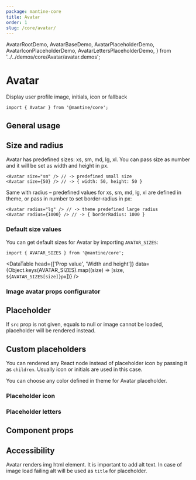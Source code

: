 ```yaml
---
package: mantine-core
title: Avatar
order: 1
slug: /core/avatar/
---
```


  AvatarRootDemo,
  AvatarBaseDemo,
  AvatarPlaceholderDemo,
  AvatarIconPlaceholderDemo,
  AvatarLettersPlaceholderDemo,
} from '../../demos/core/Avatar/avatar.demos';

# Avatar

Display user profile image, initials, icon or fallback

<PageHeader
  source="mantine-core/src/Avatar/Avatar.tsx"
  docs="core/Avatar.mdx"
  package="@mantine/core"
/>

```tsx
import { Avatar } from '@mantine/core';
```

<AvatarRootDemo />

## General usage

<AvatarBaseDemo />

## Size and radius

Avatar has predefined sizes: xs, sm, md, lg, xl.
You can pass size as number and it will be set as width and height in px.

```tsx
<Avatar size="sm" /> // -> predefined small size
<Avatar size={50} /> // -> { width: 50, height: 50 }
```

Same with radius – predefined values for xs, sm, md, lg, xl are defined in <GatsbyLink to="/theming">theme</GatsbyLink>,
or pass in number to set border-radius in px:

```tsx
<Avatar radius="lg" /> // -> theme predefined large radius
<Avatar radius={1000} /> // -> { borderRadius: 1000 }
```

### Default size values

You can get default sizes for Avatar by importing `AVATAR_SIZES`:

```tsx
import { AVATAR_SIZES } from '@mantine/core';
```

<DataTable
  head={['Prop value', 'Width and height']}
  data={Object.keys(AVATAR_SIZES).map((size) => [size, `${AVATAR_SIZES[size]}px`])}
/>

### Image avatar props configurator

<AvatarConfigurator />

## Placeholder

If `src` prop is not given, equals to null or image cannot be loaded, placeholder will be rendered instead.

<AvatarPlaceholderDemo />

## Custom placeholders

You can rendered any React node instead of placeholder icon by passing it as `children`. Usually icon or initials are used in this case.

You can choose any color defined in <GatsbyLink to="/theming">theme</GatsbyLink> for Avatar placeholder.

### Placeholder icon

<AvatarIconPlaceholderDemo />

### Placeholder letters

<AvatarLettersPlaceholderDemo />

## Component props

<PropsTable component="Avatar" />

## Accessibility

Avatar renders img html element. It is important to add alt text.
In case of image load failing alt will be used as `title` for placeholder.

